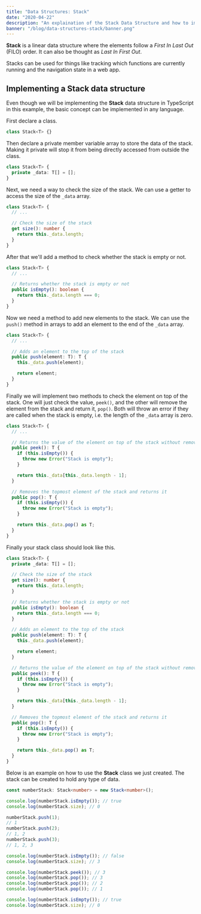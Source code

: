 ```yaml
---
title: "Data Structures: Stack"
date: "2020-04-22"
description: "An explaination of the Stack Data Structure and how to implement it"
banner: "/blog/data-structures-stack/banner.png"
---
```


**Stack** is a linear data structure where the elements follow a _First In Last Out_ (FILO) order. It can also be thought as _Last In First Out_.

<PostImage
  src="/blog/data-structures-stack/diagram.png"
  width={420}
  height={310}
  title="Stack Diagram"
/>

Stacks can be used for things like tracking which functions are currently running and the navigation state in a web app.

## Implementing a Stack data structure

Even though we will be implementing the **Stack** data structure in TypeScript in this example, the basic concept can be implemented in any language.

First declare a class.

```typescript
class Stack<T> {}
```

Then declare a private member variable array to store the data of the stack. Making it private will stop it from being directly accessed from outside the class.

```typescript {2}
class Stack<T> {
  private _data: T[] = [];
}
```

Next, we need a way to check the size of the stack. We can use a getter to access the size of the `_data` array.

```typescript {4-7}
class Stack<T> {
  // ...

  // Check the size of the stack
  get size(): number {
    return this._data.length;
  }
}
```

After that we'll add a method to check whether the stack is empty or not.

```typescript {4-7}
class Stack<T> {
  // ...

  // Returns whether the stack is empty or not
  public isEmpty(): boolean {
    return this._data.length === 0;
  }
}
```

Now we need a method to add new elements to the stack. We can use the `push()` method in arrays to add an element to the end of the `_data` array.

```typescript {4-9}
class Stack<T> {
  // ...

  // Adds an element to the top of the stack
  public push(element: T): T {
    this._data.push(element);

    return element;
  }
}
```

Finally we will implement two methods to check the element on top of the stack. One will just check the value, `peek()`, and the other will remove the element from the stack and return it, `pop()`. Both will throw an error if they are called when the stack is empty, i.e. the length of the `_data` array is zero.

```typescript {4-20}
class Stack<T> {
  // ...

  // Returns the value of the element on top of the stack without removing it
  public peek(): T {
    if (this.isEmpty()) {
      throw new Error("Stack is empty");
    }

    return this._data[this._data.length - 1];
  }

  // Removes the topmost element of the stack and returns it
  public pop(): T {
    if (this.isEmpty()) {
      throw new Error("Stack is empty");
    }

    return this._data.pop() as T;
  }
}
```

Finally your stack class should look like this.

```typescript
class Stack<T> {
  private _data: T[] = [];

  // Check the size of the stack
  get size(): number {
    return this._data.length;
  }

  // Returns whether the stack is empty or not
  public isEmpty(): boolean {
    return this._data.length === 0;
  }

  // Adds an element to the top of the stack
  public push(element: T): T {
    this._data.push(element);

    return element;
  }

  // Returns the value of the element on top of the stack without removing it
  public peek(): T {
    if (this.isEmpty()) {
      throw new Error("Stack is empty");
    }

    return this._data[this._data.length - 1];
  }

  // Removes the topmost element of the stack and returns it
  public pop(): T {
    if (this.isEmpty()) {
      throw new Error("Stack is empty");
    }

    return this._data.pop() as T;
  }
}
```

Below is an example on how to use the **Stack** class we just created. The stack can be created to hold any type of data.

```typescript
const numberStack: Stack<number> = new Stack<number>();

console.log(numberStack.isEmpty()); // true
console.log(numberStack.size); // 0

numberStack.push(1);
// 1
numberStack.push(2);
// 1, 2
numberStack.push(3);
// 1, 2, 3

console.log(numberStack.isEmpty()); // false
console.log(numberStack.size); // 3

console.log(numberStack.peek()); // 3
console.log(numberStack.pop()); // 3
console.log(numberStack.pop()); // 2
console.log(numberStack.pop()); // 1

console.log(numberStack.isEmpty()); // true
console.log(numberStack.size); // 0
```
